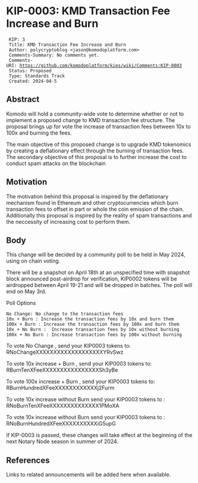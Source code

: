 = KIP-0003: KMD Transaction Fee Increase and Burn =


  KIP: 3
  Title: KMD Transaction Fee Increase and Burn
  Author: polycryptoblog <jason@komodoplatform.com>
  Comments-Summary: No comments yet.
  Comments-URI: https://github.com/komodoplatform/kips/wiki/Comments:KIP-0003
  Status: Proposed
  Type: Standards Track
  Created: 2024-04-5

== Abstract ==

Komodo will hold a community-wide vote to determine whether or not to implement a proposed change to KMD transaction fee structure. The proposal brings up for vote the increase of transaction fees between 10x to 100x and burning the fees. 

The main objective of this proposed change is to upgrade KMD tokenomics by creating a deflationary effect through the burning of transaction fees.  The secondary objective of this proposal is to further increase the cost to conduct spam attacks on the blockchain

== Motivation ==

The motivation behind this proposal is inspired by the deflationary mechanism found in Ethereum and other cryptocurrencies which burn transaction fees to offset in part or whole the coin emission of the chain.  Additionally this proposal is inspired by the reality of spam transactions and the neccessity of increasing cost to perform them.    

== Body ==

This change will be decided by a community poll to be held in May 2024, using on chain voting.

There will be a snapshot on April 18th at an unspecified time with snapshot block announced post-airdrop for verification, KIP0002 tokens will be airdropped between April 19-21 and will be dropped in batches. The poll will end on May 3rd.

Poll Options
 No Change: No change to the transaction fees 
 10x + Burn : Increase the transaction fees by 10x and burn them
 100x + Burn : Increase the transaction fees by 100x and burn them
 10x + No Burn :  Increase transaction fees by 10x without burning
 100x + No Burn : Increase transaction fees by 100x without burning

To vote No Change , send your KIP0003 tokens to: RNoChangeXXXXXXXXXXXXXXXXXXXYRvSwz

To vote 10x increase + Burn , send your KIP0003 tokens to: RBurnTenXFeeXXXXXXXXXXXXXXXXSh3yBe

To vote 100x increase + Burn , send your KIP0003 tokens to: RBurnHundredXFeeXXXXXXXXXXXXj2Furm

To vote 10x increase without Burn send your KIP0003 tokens to : RNoBurnTenXFeeXXXXXXXXXXXXXX1PMoXA

To vote 10x increase without Burn send your KIP0003 tokens to : RNoBurnHundredXFeeXXXXXXXXXXiG5upG

If KIP-0003 is passed, these changes will take effect at the beginning of the next Notary Node season in summer of 2024.


== References ==

Links to related announcements will be added here when available.
